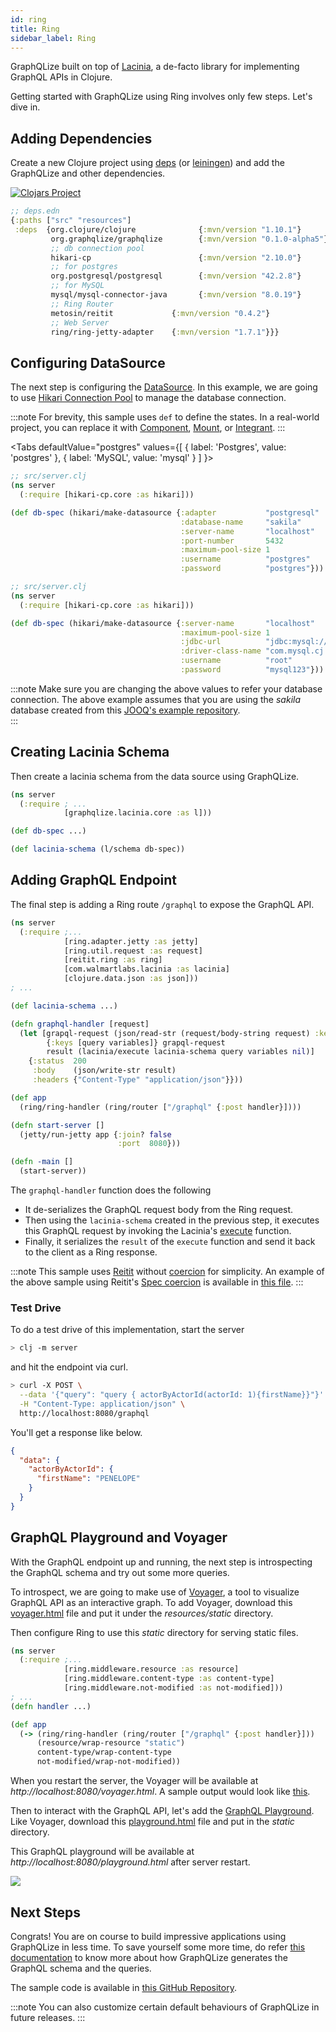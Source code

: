 ```yaml
---
id: ring
title: Ring
sidebar_label: Ring
---
```



GraphQLize built on top of [Lacinia](https://lacinia.readthedocs.io/en/latest/), a de-facto library for implementing GraphQL APIs in Clojure.

Getting started with GraphQLize using Ring involves only few steps. Let's dive in.

## Adding Dependencies

Create a new Clojure project using [deps](https://github.com/seancorfield/clj-new) (or [leiningen](https://leiningen.org/)) and add the GraphQLize and other dependencies.

[![Clojars Project](https://img.shields.io/clojars/v/org.graphqlize/graphqlize.svg)](https://clojars.org/org.graphqlize/graphqlize)

```clj {4}
;; deps.edn
{:paths ["src" "resources"]
 :deps  {org.clojure/clojure              {:mvn/version "1.10.1"}
         org.graphqlize/graphqlize        {:mvn/version "0.1.0-alpha5"}
         ;; db connection pool
         hikari-cp                        {:mvn/version "2.10.0"}
         ;; for postgres
         org.postgresql/postgresql        {:mvn/version "42.2.8"}
         ;; for MySQL
         mysql/mysql-connector-java       {:mvn/version "8.0.19"}
         ;; Ring Router
         metosin/reitit             {:mvn/version "0.4.2"}
         ;; Web Server
         ring/ring-jetty-adapter    {:mvn/version "1.7.1"}}}
```

## Configuring DataSource

The next step is configuring the [DataSource](https://docs.oracle.com/javase/7/docs/api/javax/sql/DataSource.html). In this example, we are going to use [Hikari Connection Pool](https://github.com/brettwooldridge/HikariCP) to manage the database connection.

:::note
For brevity, this sample uses `def` to define the states. In a real-world project, you can replace it with [Component](https://github.com/stuartsierra/component), [Mount](https://github.com/tolitius/mount), or [Integrant](https://github.com/weavejester/integrant).
:::

<Tabs
  defaultValue="postgres"
  values={[
    { label: 'Postgres', value: 'postgres' },
    { label: 'MySQL', value: 'mysql' }
  ]
}>
<TabItem value="postgres">

```clojure
;; src/server.clj
(ns server
  (:require [hikari-cp.core :as hikari]))

(def db-spec (hikari/make-datasource {:adapter           "postgresql"
                                      :database-name     "sakila"
                                      :server-name       "localhost"
                                      :port-number       5432
                                      :maximum-pool-size 1
                                      :username          "postgres"
                                      :password          "postgres"}))
```

</TabItem>
<TabItem value="mysql">

```clojure
;; src/server.clj
(ns server
  (:require [hikari-cp.core :as hikari]))

(def db-spec (hikari/make-datasource {:server-name       "localhost"
                                      :maximum-pool-size 1
                                      :jdbc-url          "jdbc:mysql://localhost:3306/sakila"
                                      :driver-class-name "com.mysql.cj.jdbc.MysqlDataSource"
                                      :username          "root"
                                      :password          "mysql123"}))
```

</TabItem>
</Tabs>

:::note
Make sure you are changing the above values to refer your database connection. The above example assumes that you are using the _sakila_ database created from this [JOOQ's example repository](https://github.com/jOOQ/jOOQ/tree/master/jOOQ-examples/Sakila).  
:::

## Creating Lacinia Schema

Then create a lacinia schema from the data source using GraphQLize.  


```clojure {3,7}
(ns server
  (:require ; ...
            [graphqlize.lacinia.core :as l]))

(def db-spec ...)

(def lacinia-schema (l/schema db-spec))
```

## Adding GraphQL Endpoint

The final step is adding a Ring route `/graphql` to expose the GraphQL API. 

```clojure {12,15,17}
(ns server
  (:require ;...
            [ring.adapter.jetty :as jetty]
            [ring.util.request :as request]
            [reitit.ring :as ring]
            [com.walmartlabs.lacinia :as lacinia]
            [clojure.data.json :as json]))
; ...

(def lacinia-schema ...)

(defn graphql-handler [request]
  (let [grapql-request (json/read-str (request/body-string request) :key-fn keyword)
        {:keys [query variables]} grapql-request
        result (lacinia/execute lacinia-schema query variables nil)]
    {:status  200
     :body    (json/write-str result)
     :headers {"Content-Type" "application/json"}}))

(def app
  (ring/ring-handler (ring/router ["/graphql" {:post handler}])))

(defn start-server []
  (jetty/run-jetty app {:join? false
                        :port  8080}))

(defn -main []
  (start-server))
```

The `graphql-handler` function does the following

* It de-serializes the GraphQL request body from the Ring request.
* Then using the `lacinia-schema` created in the previous step, it executes this GraphQL request by invoking the Lacinia's [execute](https://walmartlabs.github.io/apidocs/lacinia/com.walmartlabs.lacinia.html#var-execute) function.
* Finally, it serializes the `result` of the `execute` function and send it back to the client as a Ring response.

:::note
This sample uses [Reitit](https://github.com/metosin/reitit) without [coercion](https://metosin.github.io/reitit/coercion/coercion.html) for simplicity. An example of the above sample using Reitit's [Spec coercion](https://metosin.github.io/reitit/coercion/clojure_spec_coercion.html) is available in [this file](https://github.com/graphqlize/graphqlize-demo/blob/master/clojure/ring/src/server_with_coercion.clj).
:::

### Test Drive

To do a test drive of this implementation, start the server

```bash
> clj -m server
```

 and hit the endpoint via curl.

```bash
> curl -X POST \
  --data '{"query": "query { actorByActorId(actorId: 1){firstName}}"}' \
  -H "Content-Type: application/json" \
  http://localhost:8080/graphql
```

You'll get a response like below.

```json
{
  "data": {
    "actorByActorId": {
      "firstName": "PENELOPE"
    }
  }
}
```

## GraphQL Playground and Voyager

With the GraphQL endpoint up and running, the next step is introspecting the GraphQL schema and try out some more queries. 

To introspect, we are going to make use of [Voyager](https://github.com/APIs-guru/graphql-voyager), a tool to visualize GraphQL API as an interactive graph. To add Voyager, download this [voyager.html](https://github.com/graphqlize/graphqlize-demo/blob/master/clojure/ring/resources/static/voyager.html) file and put it under the _resources/static_ directory.

Then configure Ring to use this _static_ directory for serving static files.

```clojure
(ns server
  (:require ;...
            [ring.middleware.resource :as resource]
            [ring.middleware.content-type :as content-type]
            [ring.middleware.not-modified :as not-modified]))
; ...
(defn handler ...)

(def app
  (-> (ring/ring-handler (ring/router ["/graphql" {:post handler}]))
      (resource/wrap-resource "static")
      content-type/wrap-content-type
      not-modified/wrap-not-modified))
```

When you restart the server, the Voyager will be available at _http://localhost:8080/voyager.html_. A sample output would look like [this](https://www.graphqlize.org/html/sakila-voyager.html).

Then to interact with the GraphQL API, let's add the [GraphQL Playground](https://github.com/prisma-labs/graphql-playground). Like Voyager, download this [playground.html](https://github.com/graphqlize/graphqlize-demo/blob/master/clojure/ring/resources/static/playground.html) file and put in the _static_ directory. 

This GraphQL playground will be available at _http://localhost:8080/playground.html_ after server restart. 

![](/img/graphql-playground.png)

## Next Steps

Congrats! You are on course to build impressive applications using GraphQLize in less time. To save yourself some more time, do refer [this documentation](../../graphql_schema/types_and_fields) to know more about how GraphQLize generates the GraphQL schema and the queries. 

The sample code is available in [this GitHub Repository](https://github.com/graphqlize/graphqlize-demo/tree/master/clojure/ring).

:::note
You can also customize certain default behaviours of GraphQLize in future releases.
:::